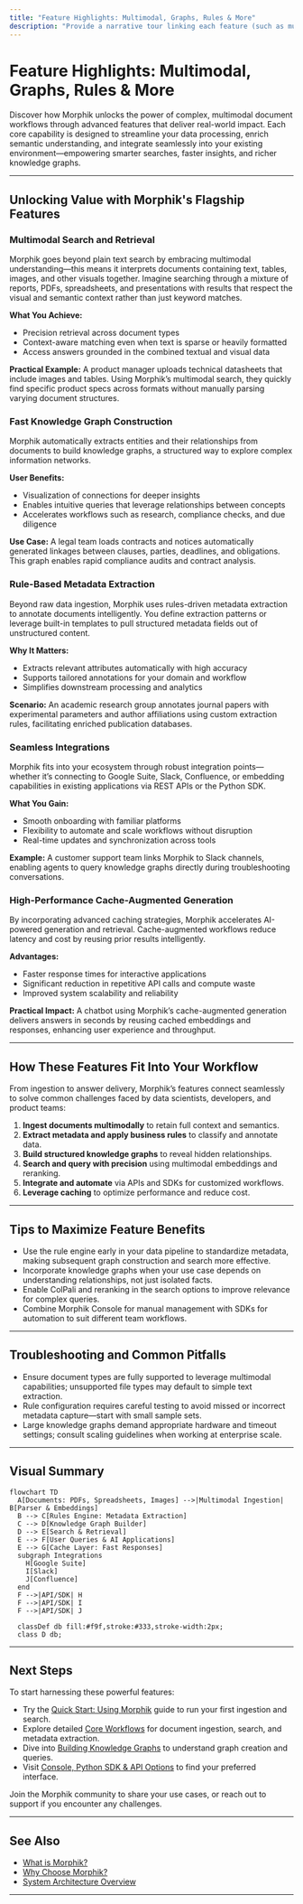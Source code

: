 ```yaml
---
title: "Feature Highlights: Multimodal, Graphs, Rules & More"
description: "Provide a narrative tour linking each feature (such as multimodal search, knowledge graphs, metadata extraction, integrations, and cache-augmented generation) to practical, real-world outcomes. Help users map features to their own problem domains."
---
```


# Feature Highlights: Multimodal, Graphs, Rules & More

Discover how Morphik unlocks the power of complex, multimodal document workflows through advanced features that deliver real-world impact. Each core capability is designed to streamline your data processing, enrich semantic understanding, and integrate seamlessly into your existing environment—empowering smarter searches, faster insights, and richer knowledge graphs.

---

## Unlocking Value with Morphik's Flagship Features

### Multimodal Search and Retrieval

Morphik goes beyond plain text search by embracing multimodal understanding—this means it interprets documents containing text, tables, images, and other visuals together. Imagine searching through a mixture of reports, PDFs, spreadsheets, and presentations with results that respect the visual and semantic context rather than just keyword matches.

**What You Achieve:**
- Precision retrieval across document types
- Context-aware matching even when text is sparse or heavily formatted
- Access answers grounded in the combined textual and visual data

**Practical Example:**
A product manager uploads technical datasheets that include images and tables. Using Morphik’s multimodal search, they quickly find specific product specs across formats without manually parsing varying document structures.

### Fast Knowledge Graph Construction

Morphik automatically extracts entities and their relationships from documents to build knowledge graphs, a structured way to explore complex information networks.

**User Benefits:**
- Visualization of connections for deeper insights
- Enables intuitive queries that leverage relationships between concepts
- Accelerates workflows such as research, compliance checks, and due diligence

**Use Case:**
A legal team loads contracts and notices automatically generated linkages between clauses, parties, deadlines, and obligations. This graph enables rapid compliance audits and contract analysis.

### Rule-Based Metadata Extraction

Beyond raw data ingestion, Morphik uses rules-driven metadata extraction to annotate documents intelligently. You define extraction patterns or leverage built-in templates to pull structured metadata fields out of unstructured content.

**Why It Matters:**
- Extracts relevant attributes automatically with high accuracy
- Supports tailored annotations for your domain and workflow
- Simplifies downstream processing and analytics

**Scenario:**
An academic research group annotates journal papers with experimental parameters and author affiliations using custom extraction rules, facilitating enriched publication databases.

### Seamless Integrations

Morphik fits into your ecosystem through robust integration points—whether it’s connecting to Google Suite, Slack, Confluence, or embedding capabilities in existing applications via REST APIs or the Python SDK.

**What You Gain:**
- Smooth onboarding with familiar platforms
- Flexibility to automate and scale workflows without disruption
- Real-time updates and synchronization across tools

**Example:**
A customer support team links Morphik to Slack channels, enabling agents to query knowledge graphs directly during troubleshooting conversations.

### High-Performance Cache-Augmented Generation

By incorporating advanced caching strategies, Morphik accelerates AI-powered generation and retrieval. Cache-augmented workflows reduce latency and cost by reusing prior results intelligently.

**Advantages:**
- Faster response times for interactive applications
- Significant reduction in repetitive API calls and compute waste
- Improved system scalability and reliability

**Practical Impact:**
A chatbot using Morphik’s cache-augmented generation delivers answers in seconds by reusing cached embeddings and responses, enhancing user experience and throughput.

---

## How These Features Fit Into Your Workflow

From ingestion to answer delivery, Morphik’s features connect seamlessly to solve common challenges faced by data scientists, developers, and product teams:

1. **Ingest documents multimodally** to retain full context and semantics.
2. **Extract metadata and apply business rules** to classify and annotate data.
3. **Build structured knowledge graphs** to reveal hidden relationships.
4. **Search and query with precision** using multimodal embeddings and reranking.
5. **Integrate and automate** via APIs and SDKs for customized workflows.
6. **Leverage caching** to optimize performance and reduce cost.

---

## Tips to Maximize Feature Benefits

- Use the rule engine early in your data pipeline to standardize metadata, making subsequent graph construction and search more effective.
- Incorporate knowledge graphs when your use case depends on understanding relationships, not just isolated facts.
- Enable ColPali and reranking in the search options to improve relevance for complex queries.
- Combine Morphik Console for manual management with SDKs for automation to suit different team workflows.

---

## Troubleshooting and Common Pitfalls

- Ensure document types are fully supported to leverage multimodal capabilities; unsupported file types may default to simple text extraction.
- Rule configuration requires careful testing to avoid missed or incorrect metadata capture—start with small sample sets.
- Large knowledge graphs demand appropriate hardware and timeout settings; consult scaling guidelines when working at enterprise scale.

---

## Visual Summary

```mermaid
flowchart TD
  A[Documents: PDFs, Spreadsheets, Images] -->|Multimodal Ingestion| B[Parser & Embeddings]
  B --> C[Rules Engine: Metadata Extraction]
  C --> D[Knowledge Graph Builder]
  D --> E[Search & Retrieval]
  E --> F[User Queries & AI Applications]
  E --> G[Cache Layer: Fast Responses]
  subgraph Integrations
    H[Google Suite]
    I[Slack]
    J[Confluence]
  end
  F -->|API/SDK| H
  F -->|API/SDK| I
  F -->|API/SDK| J

  classDef db fill:#f9f,stroke:#333,stroke-width:2px;
  class D db;
```

---

## Next Steps

To start harnessing these powerful features:
- Try the [Quick Start: Using Morphik](https://docs.morphik.io/overview/feature-overview/quickstart) guide to run your first ingestion and search.
- Explore detailed [Core Workflows](https://docs.morphik.io/guides/core-workflows/) for document ingestion, search, and metadata extraction.
- Dive into [Building Knowledge Graphs](https://docs.morphik.io/guides/knowledge-graphs/build-knowledge-graph) to understand graph creation and queries.
- Visit [Console, Python SDK & API Options](https://docs.morphik.io/overview/feature-overview/console-sdk-api) to find your preferred interface.

Join the Morphik community to share your use cases, or reach out to support if you encounter any challenges.

---

## See Also
- [What is Morphik?](https://docs.morphik.io/overview/intro-value/what-is-morphik)
- [Why Choose Morphik?](https://docs.morphik.io/overview/intro-value/why-morphik)
- [System Architecture Overview](https://docs.morphik.io/overview/architecture-core-concepts/system-architecture)

---